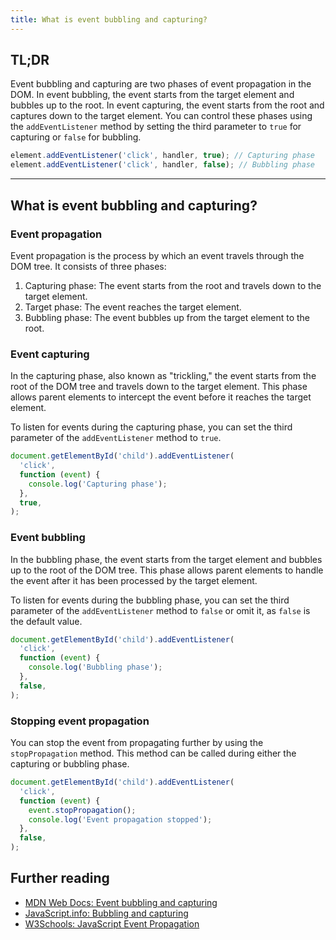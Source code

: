 ```yaml
---
title: What is event bubbling and capturing?
---
```


## TL;DR

Event bubbling and capturing are two phases of event propagation in the DOM. In event bubbling, the event starts from the target element and bubbles up to the root. In event capturing, the event starts from the root and captures down to the target element. You can control these phases using the `addEventListener` method by setting the third parameter to `true` for capturing or `false` for bubbling.

```js
element.addEventListener('click', handler, true); // Capturing phase
element.addEventListener('click', handler, false); // Bubbling phase
```

---

## What is event bubbling and capturing?

### Event propagation

Event propagation is the process by which an event travels through the DOM tree. It consists of three phases:

1. Capturing phase: The event starts from the root and travels down to the target element.
2. Target phase: The event reaches the target element.
3. Bubbling phase: The event bubbles up from the target element to the root.

### Event capturing

In the capturing phase, also known as "trickling," the event starts from the root of the DOM tree and travels down to the target element. This phase allows parent elements to intercept the event before it reaches the target element.

To listen for events during the capturing phase, you can set the third parameter of the `addEventListener` method to `true`.

```js
document.getElementById('child').addEventListener(
  'click',
  function (event) {
    console.log('Capturing phase');
  },
  true,
);
```

### Event bubbling

In the bubbling phase, the event starts from the target element and bubbles up to the root of the DOM tree. This phase allows parent elements to handle the event after it has been processed by the target element.

To listen for events during the bubbling phase, you can set the third parameter of the `addEventListener` method to `false` or omit it, as `false` is the default value.

```js
document.getElementById('child').addEventListener(
  'click',
  function (event) {
    console.log('Bubbling phase');
  },
  false,
);
```

### Stopping event propagation

You can stop the event from propagating further by using the `stopPropagation` method. This method can be called during either the capturing or bubbling phase.

```js
document.getElementById('child').addEventListener(
  'click',
  function (event) {
    event.stopPropagation();
    console.log('Event propagation stopped');
  },
  false,
);
```

## Further reading

- [MDN Web Docs: Event bubbling and capturing](https://developer.mozilla.org/en-US/docs/Learn/JavaScript/Building_blocks/Events#event_bubbling_and_capture)
- [JavaScript.info: Bubbling and capturing](https://javascript.info/bubbling-and-capturing)
- [W3Schools: JavaScript Event Propagation](https://www.w3schools.com/js/js_htmldom_eventlistener.asp)
